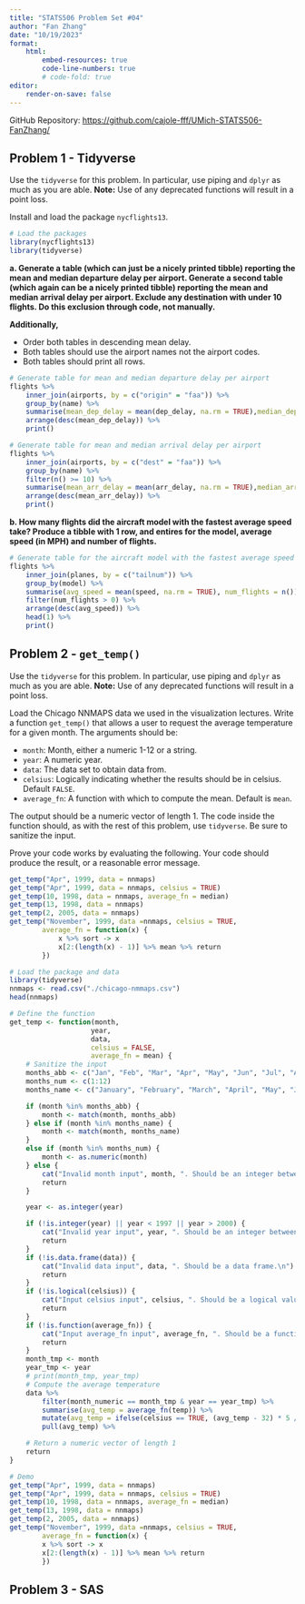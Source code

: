 ```yaml
---
title: "STATS506 Problem Set #04"
author: "Fan Zhang"
date: "10/19/2023"
format:
    html:
        embed-resources: true 
        code-line-numbers: true
        # code-fold: true
editor: 
    render-on-save: false 
---
```


GitHub Repository: [https://github.com/cajole-fff/UMich-STATS506-FanZhang/](https://github.com/cajole-fff/UMich-STATS506-FanZhang/)

## Problem 1 - Tidyverse 

Use the `tidyverse` for this problem. In particular, use piping and `dplyr` as much as you are able. **Note:** Use of any deprecated functions will result in a point loss. 

Install and load the package `nycflights13`.


```r
# Load the packages
library(nycflights13)
library(tidyverse)
```

**a. Generate a table (which can just be a nicely printed tibble) reporting the mean and median departure delay per airport. Generate a second table (which again can be a nicely printed tibble) reporting the mean and median arrival delay per airport. Exclude any destination with under 10 flights. Do this exclusion through code, not manually.**

**Additionally,**

- Order both tables in descending mean delay.
- Both tables should use the airport names not the airport codes.
- Both tables should print all rows. 

```r
# Generate table for mean and median departure delay per airport
flights %>%
    inner_join(airports, by = c("origin" = "faa")) %>%
    group_by(name) %>%
    summarise(mean_dep_delay = mean(dep_delay, na.rm = TRUE),median_dep_delay = median(dep_delay, na.rm = TRUE)) %>%
    arrange(desc(mean_dep_delay)) %>%
    print()
```

```r
# Generate table for mean and median arrival delay per airport
flights %>%
    inner_join(airports, by = c("dest" = "faa")) %>%
    group_by(name) %>%
    filter(n() >= 10) %>%
    summarise(mean_arr_delay = mean(arr_delay, na.rm = TRUE),median_arr_delay = median(arr_delay, na.rm = TRUE)) %>%
    arrange(desc(mean_arr_delay)) %>%
    print()
```

**b. How many flights did the aircraft model with the fastest average speed take? Produce a tibble with 1 row, and entires for the model, average speed (in MPH) and number of flights.**

```r
# Generate table for the aircraft model with the fastest average speed
flights %>%
    inner_join(planes, by = c("tailnum")) %>%
    group_by(model) %>%
    summarise(avg_speed = mean(speed, na.rm = TRUE), num_flights = n()) %>%
    filter(num_flights > 0) %>%
    arrange(desc(avg_speed)) %>%
    head(1) %>%
    print()
```

## Problem 2 - `get_temp()` 

Use the `tidyverse` for this problem. In particular, use piping and `dplyr` as much as you are able. **Note:** Use of any deprecated functions will result in a point loss. 

Load the Chicago NNMAPS data we used in the visualization lectures. Write a function `get_temp()` that allows a user to request the average temperature for a given month. The arguments should be: 

- `month`: Month, either a numeric 1-12 or a string.
- `year`: A numeric year.
- `data`: The data set to obtain data from.
- `celsius`: Logically indicating whether the results should be in celsius. Default `FALSE`.
- `average_fn`: A function with which to compute the mean. Default is `mean`. 

The output should be a numeric vector of length 1. The code inside the function should, as with the rest of this problem, use `tidyverse`. Be sure to sanitize the input. 

Prove your code works by evaluating the following. Your code should produce the result, or a reasonable error message. 

```r
get_temp("Apr", 1999, data = nnmaps)
get_temp("Apr", 1999, data = nnmaps, celsius = TRUE)
get_temp(10, 1998, data = nnmaps, average_fn = median)
get_temp(13, 1998, data = nnmaps)
get_temp(2, 2005, data = nnmaps)
get_temp("November", 1999, data =nnmaps, celsius = TRUE,
        average_fn = function(x) {
            x %>% sort -> x
            x[2:(length(x) - 1)] %>% mean %>% return
        })
```

```r
# Load the package and data 
library(tidyverse)
nnmaps <- read.csv("./chicago-nmmaps.csv")
head(nnmaps)
```

```r
# Define the function
get_temp <- function(month, 
                    year, 
                    data, 
                    celsius = FALSE, 
                    average_fn = mean) {
    # Sanitize the input
    months_abb <- c("Jan", "Feb", "Mar", "Apr", "May", "Jun", "Jul", "Aug", "Sep", "Oct", "Nov", "Dec")
    months_num <- c(1:12)
    months_name <- c("January", "February", "March", "April", "May", "June", "July", "August", "September", "October", "November", "December")

    if (month %in% months_abb) {
        month <- match(month, months_abb)
    } else if (month %in% months_name) {
        month <- match(month, months_name)
    }
    else if (month %in% months_num) {
        month <- as.numeric(month)
    } else {
        cat("Invalid month input", month, ". Should be an integer between 1 and 12 (for example, 1)or a string of month name (for example, January) or abbreviation (for example, Jan). Not case sensitive.\n")
        return 
    }

    year <- as.integer(year)

    if (!is.integer(year) || year < 1997 || year > 2000) {
        cat("Invalid year input", year, ". Should be an integer between 1997 and 2000 (inclusive).\n")
        return 
    }
    if (!is.data.frame(data)) {
        cat("Invalid data input", data, ". Should be a data frame.\n")
        return 
    }
    if (!is.logical(celsius)) {
        cat("Input celsius input", celsius, ". Should be a logical value TRUE or FALSE.\n")
        return 
    }
    if (!is.function(average_fn)) {
        cat("Input average_fn input", average_fn, ". Should be a function.\n")
        return 
    }
    month_tmp <- month
    year_tmp <- year 
    # print(month_tmp, year_tmp)
    # Compute the average temperature
    data %>%
        filter(month_numeric == month_tmp & year == year_tmp) %>%
        summarise(avg_temp = average_fn(temp)) %>%
        mutate(avg_temp = ifelse(celsius == TRUE, (avg_temp - 32) * 5 / 9, avg_temp)) %>%
        pull(avg_temp) %>%

    # Return a numeric vector of length 1
    return
}
```

```r
# Demo
get_temp("Apr", 1999, data = nnmaps)
get_temp("Apr", 1999, data = nnmaps, celsius = TRUE)
get_temp(10, 1998, data = nnmaps, average_fn = median)
get_temp(13, 1998, data = nnmaps)
get_temp(2, 2005, data = nnmaps)
get_temp("November", 1999, data =nnmaps, celsius = TRUE,
        average_fn = function(x) {
        x %>% sort -> x
        x[2:(length(x) - 1)] %>% mean %>% return
        })
```


## Problem 3 - SAS 

